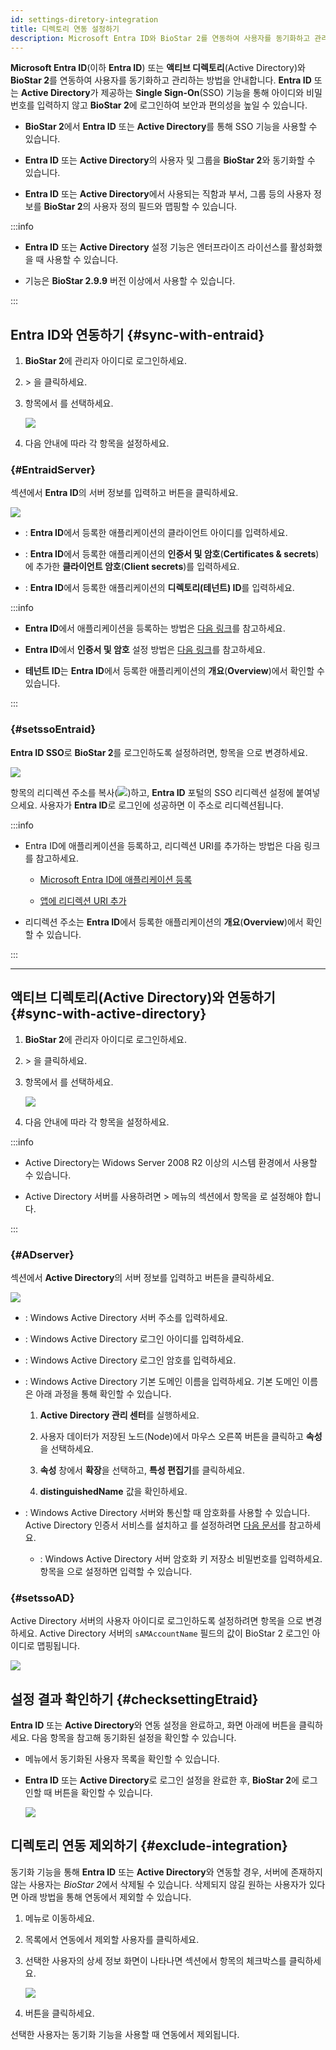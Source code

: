```yaml
---
id: settings-diretory-integration
title: 디렉토리 연동 설정하기
description: Microsoft Entra ID와 BioStar 2를 연동하여 사용자를 동기화하고 관리하는 방법을 안내합니다.
---
```



**Microsoft Entra ID**(이하 **Entra ID**) 또는 **액티브 디렉토리**(Active Directory)와 **BioStar 2**를 연동하여 사용자를 동기화하고 관리하는 방법을 안내합니다. **Entra ID** 또는 **Active Directory**가 제공하는 **Single Sign-On**(SSO) 기능을 통해 아이디와 비밀번호를 입력하지 않고 **BioStar 2**에 로그인하여 보안과 편의성을 높일 수 있습니다.

* **BioStar 2**에서 **Entra ID** 또는 **Active Directory**를 통해 SSO 기능을 사용할 수 있습니다.

* **Entra ID** 또는 **Active Directory**의 사용자 및 그룹을 **BioStar 2**와 동기화할 수 있습니다.

* **Entra ID** 또는 **Active Directory**에서 사용되는 직함과 부서, 그룹 등의 사용자 정보를 **BioStar 2**의 사용자 정의 필드와 맵핑할 수 있습니다.

:::info

* **Entra ID** 또는 **Active Directory** 설정 기능은 엔터프라이즈 라이선스를 활성화했을 때 사용할 수 있습니다.

* <Cmd sid='setting.activeDirectory.menu' /> 기능은 **BioStar 2.9.9** 버전 이상에서 사용할 수 있습니다.

:::

## Entra ID와 연동하기 {#sync-with-entraid}

1. **BioStar 2**에 관리자 아이디로 로그인하세요.

1. <Cmd sid='common.setting' /> > <Cmd sid='setting.activeDirectory.menu' />을 클릭하세요.

1. <Cmd sid='settings.activeDirectory.title' /> 항목에서 <Cmd sid='settings.activeDirectory.AdServerNew' />를 선택하세요.

    <Image src='/img/biostar2-setting-directory-integ-entraid.png' />

1. 다음 안내에 따라 각 항목을 설정하세요.

<Steps>
<Step>

### <Cmd sid='settings.activeDirectory.ADServerConfiguration' /> {#EntraidServer}

<Cmd sid='settings.activeDirectory.ADServerConfiguration' /> 섹션에서 **Entra ID**의 서버 정보를 입력하고 <Cmd sid='settings.activeDirectory.Connect' /> 버튼을 클릭하세요.

<Image src='/img/biostar2-setting-directory-server.png' />

* <Cmd sid='settings.activeDirectory.ClientID' />: **Entra ID**에서 등록한 애플리케이션의 클라이언트 아이디를 입력하세요.

* <Cmd sid='settings.activeDirectory.ClientSecret' />: **Entra ID**에서 등록한 애플리케이션의 **인증서 및 암호**(**Certificates & secrets**)에 추가한 **클라이언트 암호**(**Client secrets**)를 입력하세요.

* <Cmd sid='settings.activeDirectory.PrimaryDomain' />: **Entra ID**에서 등록한 애플리케이션의 **디렉토리(테넌트) ID**를 입력하세요.

:::info

* **Entra ID**에서 애플리케이션을 등록하는 방법은 [다음 링크](https://learn.microsoft.com/entra/identity-platform/quickstart-register-app)를 참고하세요.

* **Entra ID**에서 **인증서 및 암호** 설정 방법은 [다음 링크](https://learn.microsoft.com/entra/identity-platform/how-to-add-credentials?tabs=client-secret)를 참고하세요.

* **테넌트 ID**는 **Entra ID**에서 등록한 애플리케이션의 **개요**(**Overview**)에서 확인할 수 있습니다.

:::

</Step>

<Step>

<UserGroupFilter hashid='usergroupfilterEntraid' name='Entra ID' />

</Step>

<Step>

<UserCustomField hashid='userfieldEntraid' name='Entra ID' img01='biostar2-setting-directory-userfield.png' img02='biostar2-setting-directory-userfield-select-other.png' sid='settings.activeDirectory.FieldNameEI' />

</Step>

<Step>

### <Cmd sid='settings.activeDirectory.LogintitleEI' /> {#setssoEntraid}

**Entra ID SSO**로 **BioStar 2**를 로그인하도록 설정하려면, <Cmd sid='settings.activeDirectory.LogintitleEI' /> 항목을 <Cmd sid='common.use' />으로 변경하세요.

<Image src='/img/biostar2-setting-directory-login-with-entraid.png' />

<Cmd sid='settings.activeDirectory.RedirectionUri' /> 항목의 리디렉션 주소를 복사(<Image src='/img/menus/ico-copy.png' ico />)하고, **Entra ID** 포털의 SSO 리디렉션 설정에 붙여넣으세요. 사용자가 **Entra ID**로 로그인에 성공하면 이 주소로 리디렉션됩니다.

:::info

* Entra ID에 애플리케이션을 등록하고, 리디렉션 URI를 추가하는 방법은 다음 링크를 참고하세요.

  * [Microsoft Entra ID에 애플리케이션 등록](https://learn.microsoft.com/entra/identity-platform/quickstart-register-app)

  * [앱에 리디렉션 URI 추가](https://learn.microsoft.com/entra/identity-platform/how-to-add-redirect-uri)

* 리디렉션 주소는 **Entra ID**에서 등록한 애플리케이션의 **개요**(**Overview**)에서 확인할 수 있습니다.

:::

</Step>

<Step>

<SyncInegration hashid='syncdatafromEntraid' name='Entra ID' />

</Step>

</Steps>

---

## 액티브 디렉토리(Active Directory)와 연동하기 {#sync-with-active-directory}

1. **BioStar 2**에 관리자 아이디로 로그인하세요.

1. <Cmd sid='common.setting' /> > <Cmd sid='setting.activeDirectory.menu' />을 클릭하세요.

1. <Cmd sid='settings.activeDirectory.title' /> 항목에서 <Cmd sid='settings.activeDirectory.AdServerOld' />를 선택하세요.

    <Image src='/img/biostar2-setting-directory-integ-ad.png' />

1. 다음 안내에 따라 각 항목을 설정하세요.

:::info

* Active Directory는 Widows Server 2008 R2 이상의 시스템 환경에서 사용할 수 있습니다.

* Active Directory 서버를 사용하려면 <Cmd sid='common.setting' /> > <Cmd sid='setting.server' /> 메뉴의 <Cmd sid='setting.server.userDeviceManagement' /> 섹션에서 <Cmd sid='setting.userDevice.useridType' /> 항목을 <Cmd sid='setting.userDevice.useridType.alphanumeric' /> 로 설정해야 합니다.

:::

<Steps>

<Step>

### <Cmd sid='settings.activeDirectory.ADServerConfiguration' /> {#ADserver}

<Cmd sid='settings.activeDirectory.ADServerConfiguration' /> 섹션에서 **Active Directory**의 서버 정보를 입력하고 <Cmd sid='settings.activeDirectory.Connect' /> 버튼을 클릭하세요.

<Image src='/img/biostar2-setting-directory-ad-server.png' />

* <Cmd sid='settings.activeDirectory.ServerAddress' />: Windows Active Directory 서버 주소를 입력하세요.

* <Cmd sid='settings.activeDirectory.UserName' />: Windows Active Directory 로그인 아이디를 입력하세요.

* <Cmd sid='settings.activeDirectory.Password' />: Windows Active Directory 로그인 암호를 입력하세요.

* <Cmd sid='settings.activeDirectory.DomainNode' />: Windows Active Directory 기본 도메인 이름을 입력하세요. 기본 도메인 이름은 아래 과정을 통해 확인할 수 있습니다.

  1. **Active Directory 관리 센터**를 실행하세요.

  1. 사용자 데이터가 저장된 노드(Node)에서 마우스 오른쪽 버튼을 클릭하고 **속성**을 선택하세요.

  1. **속성** 창에서 **확장**을 선택하고, **특성 편집기**를 클릭하세요.

  1. **distinguishedName** 값을 확인하세요.


* <Cmd sid='settings.activeDirectory.secureTransfer' />: Windows Active Directory 서버와 통신할 때 암호화를 사용할 수 있습니다. Active Directory 인증서 서비스를 설치하고 <Cmd sid='settings.activeDirectory.keystorePassword' />를 설정하려면 [다음 문서](ad-encrypt)를 참고하세요.

  * <Cmd sid='settings.activeDirectory.keystorePassword' />: Windows Active Directory 서버 암호화 키 저장소 비밀번호를 입력하세요. <Cmd sid='settings.activeDirectory.DomainNode' /> 항목을 <Cmd sid='common.use' />으로 설정하면 입력할 수 있습니다.

</Step>

<Step>

<UserGroupFilter hashid='usergroupfilterAD' name='Active Directory' />

</Step>

<Step>

<UserCustomField hashid='userfieldAD' name='Active Directory' img01='biostar2-setting-directory-userfield-ad.png' img02='biostar2-setting-directory-userfield-select-other-ad.png' sid='settings.activeDirectory.FieldNameAD' />

</Step>

<Step>

### <Cmd sid='settings.activeDirectory.LogintitleAD' /> {#setssoAD}

Active Directory 서버의 사용자 아이디로 로그인하도록 설정하려면 <Cmd sid='settings.activeDirectory.LogintitleAD' /> 항목을 <Cmd sid='common.use' />으로 변경하세요. Active Directory 서버의 `sAMAccountName` 필드의 값이 BioStar 2 로그인 아이디로 맵핑됩니다.

<Image src='/img/biostar2-setting-directory-login-with-ad.png' />

</Step>

<Step>

<SyncInegration hashid='syncdatafromAd' name='Active Directory' />
</Step>

</Steps>

## 설정 결과 확인하기 {#checksettingEtraid}

**Entra ID** 또는 **Active Directory**와 연동 설정을 완료하고, 화면 아래에 <Cmd sid='button.apply' /> 버튼을 클릭하세요. 다음 항목을 참고해 동기화된 설정을 확인할 수 있습니다.

* <Cmd sid='common.user' /> 메뉴에서 동기화된 사용자 목록을 확인할 수 있습니다.

* **Entra ID** 또는 **Active Directory**로 로그인 설정을 완료한 후, **BioStar 2**에 로그인할 때 <Cmd sid='login.entraidLoginBtn' /> 버튼을 확인할 수 있습니다.

  <Image src='/img/biostar2-setting-directory-entraid-login.png' />


## 디렉토리 연동 제외하기 {#exclude-integration}

동기화 기능을 통해 **Entra ID** 또는 **Active Directory**와 연동할 경우, 서버에 존재하지 않는 사용자는 *BioStar 2*에서 삭제될 수 있습니다. 삭제되지 않길 원하는 사용자가 있다면 아래 방법을 통해 연동에서 제외할 수 있습니다.

1. <Cmd sid='common.user' /> 메뉴로 이동하세요.

1. <Cmd sid='menu.user.allUserGroups' /> 목록에서 연동에서 제외할 사용자를 클릭하세요.

1. 선택한 사용자의 상세 정보 화면이 나타나면 <Cmd sid='common.advanced' /> 섹션에서 <Cmd sid='user.adsync.exclude' /> 항목의 체크박스를 클릭하세요.

    <Image src='/img/biostar2-user-advance-exclude-sync.png' />

1. <Cmd sid='button.apply' /> 버튼을 클릭하세요.

선택한 사용자는 동기화 기능을 사용할 때 연동에서 제외됩니다.